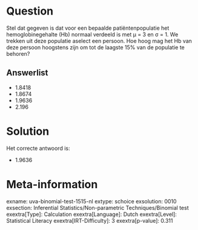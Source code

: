Question
========

Stel dat gegeven is dat voor een bepaalde patiëntenpopulatie het
hemoglobinegehalte (Hb) normaal verdeeld is met μ = 3 en σ = 1. We
trekken uit deze populatie aselect een persoon. Hoe hoog mag het Hb van
deze persoon hoogstens zijn om tot de laagste 15% van de populatie te
behoren?

Answerlist
----------

* 1.8418
* 1.8674
* 1.9636
* 2.196

Solution
========

Het correcte antwoord is: 

* 1.9636

Meta-information
================
exname: uva-binomial-test-1515-nl
extype: schoice
exsolution: 0010
exsection: Inferential Statistics/Non-parametric Techniques/Binomial test
exextra[Type]: Calculation
exextra[Language]: Dutch
exextra[Level]: Statistical Literacy
exextra[IRT-Difficulty]: 3
exextra[p-value]: 0.311
